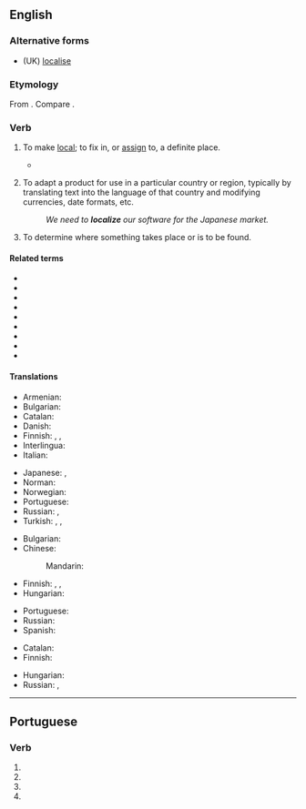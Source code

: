 ==English==

===Alternative forms===
* (UK) [[localise]]

===Etymology===
From {{suffix|en|local|ize}}. Compare {{cog|fr|localiser}}.

===Verb===
{{en-verb}}

# {{lb|en|transitive}} To make [[local]]; to fix in, or [[assign]] to, a definite place.
#* {{quote-book|en|title=Memorials of a Tour in Italy|year=1837|section=Musings near Aquapendente|author=William Wordsworth|url=http://www.bartleby.com/145/ww881.html|passage=Out of her early struggles well inspired / To '''localize''' heroic acts}}
# {{lb|en|software|_|engineering}} To adapt a product for use in a particular country or region, typically by translating text into the language of that country and modifying currencies, date formats, etc.
#: ''We need to '''localize''' our software for the Japanese market.''
# To determine where something takes place or is to be found.

====Related terms====
* {{l|en|local}}
* {{l|en|locus}}
* {{l|en|locality}}
* {{l|en|localization}}
* {{l|en|localizor}}
* {{l|en|localizer}}
* {{l|en|locate}}
* {{l|en|location}}
* {{l|en|locator}}

====Translations====
{{trans-top|make local}}
* Armenian: {{t+|hy|տեղայնացնել|sc=Armn}}
* Bulgarian: {{t+|bg|локализирам}}
* Catalan: {{t+|ca|localitzar}}
* Danish: {{t|da|lokalisere}}
* Finnish: {{t|fi|paikallistaa}}, {{t+|fi|lokalisoida}}, {{t+|fi|kotoistaa}}
* Interlingua: {{t|ia|localisar}}
* Italian: {{t+|it|localizzare}}
{{trans-mid}}
* Japanese: {{t|ja|地域化する|tr=ちいきかする, chiïkika suru}}, {{t|ja|ローカライズする|tr=rōkaraizu suru}}
* Norman: {{t|nrf|localiser}}
* Norwegian: {{t|no|lokalisere}}
* Portuguese: {{t+|pt|localizar}}
* Russian: {{t+|ru|локализова́ть|sc=Cyrl}}, {{t|ru|помеща́ть (что-нибудь на определённом месте, в определённых пределах)}}
* Turkish: {{t+|tr|yerelleştirmek}}, {{t|tr|yerlileştirmek}}, {{t|tr|mahallîleştirmek}}
{{trans-bottom}}

{{trans-top|to adapt a product for use in a particular country or region}}
* Bulgarian: {{t+|bg|локализирам}}
* Chinese:
*: Mandarin: {{t+|cmn|本土化}}
* Finnish: {{t+|fi|kotoistaa}}, {{t|fi|paikallistaa}}, {{t+|fi|lokalisoida}}
* Hungarian: {{t+|hu|honosít}}
{{trans-mid}}
* Portuguese: {{t+|pt|localizar}}
* Russian: {{t+|ru|локализова́ть}}
* Spanish: {{t|es|tropicalizar}}
{{trans-bottom}}

{{trans-top|to determine where something takes place or is to be found}}
* Catalan: {{t+|ca|localitzar}}
* Finnish: {{t+|fi|paikantaa}}
{{trans-mid}}
* Hungarian: {{t+|hu|lokalizál}}
* Russian: {{t+|ru|локализова́ть}}, {{t|ru|точно определя́ть (место чего-нибудь)|sc=Cyrl}}
{{trans-bottom}}

----

==Portuguese==

===Verb===
{{head|pt|verb form}}

# {{inflection of|pt|localizar||1|s|pres|subj}}
# {{inflection of|pt|localizar||3|s|pres|subj}}
# {{inflection of|pt|localizar||1|s|impr}}
# {{inflection of|pt|localizar||3|s|impr}}